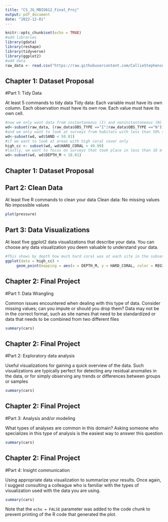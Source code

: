 ```yaml
---
title: "CS_JG_MBIO612_Final_Proj"
output: pdf_document
date: "2022-12-01"
---
```


```r
knitr::opts_chunk$set(echo = TRUE)
#add libraries
library(gdata)
library(reshape)
library(tidyverse)
library(ggplot2)
#add data
raw_data <- read.csv("https://raw.githubusercontent.com/CallieStephenson/CS-MBIO-612/main/Final_Proj_CS_JG/HI_ONLY_NOAA_PACIFIC_RAMP_FISH_SPC_2010_2017_SCI_DATA_MBIO612.csv")
```
## Chapter 1: Dataset Proposal
#Part 1: Tidy Data

At least 5 commands to tidy data
Tidy data:
Each variable must have its own column.
Each observation must have its own row.
Each value must have its own cell.

```r
#now we only want data from instantaneous (I) and noninstantaneous (N) observations
wd<-subset(raw_data, (raw_data$OBS_TYPE =="I"|raw_data$OBS_TYPE =="N"))
#and we only want to look at surveys from habitats with less than 50% sand
wd<-subset(wd, wd$SAND < 50.01)
#if we want to look at areas with high coral cover only
high_cc <- subset(wd, wd$HARD_CORAL > 49.99)
#lastly, we want to focus on surveys that took place in less than 18 m
wd<-subset(wd, wd$DEPTH_M < 18.01)
```
## Chapter 1: Dataset Proposal
## Part 2: Clean Data

At least five R commands to clean your data
Clean data:
No missing values
No impossible values

```r
plot(pressure)
```
## Part 3: Data Visualizations
At least five ggplot2 data visualizations that describe your data. You can choose any data visualization you deem valuable to understand your data.

```r
#This shows by depth how much hard coral was at each site in the subset of areas with coral cover >50%, which makes it seem like depth was not a significant factor in coral cover
ggplot(data = high_cc) + 
     geom_point(mapping = aes(x = DEPTH_M, y = HARD_CORAL, color = REGION))
```
## Chapter 2: Final Project
#Part 1: Data Wrangling

Common issues encountered when dealing with this type of data. Consider missing values; can you impute or should you drop them? Data may not be in the correct format, such as site names that need to be standardized or data that needs to be combined from two different files
```r
summary(cars)
```
## Chapter 2: Final Project
#Part 2: Exploratory data analysis

Useful visualizations for gaining a quick overview of the data. Such visualizations are typically perfect for detecting any residual anomalies in the data, or for simply observing any trends or differences between groups or samples
```r
summary(cars)
```
## Chapter 2: Final Project
#Part 3: Analysis and/or modeling

What types of analyses are common in this domain? Asking someone who specializes in this type of analysis is the easiest way to answer this question
```r
summary(cars)
```
## Chapter 2: Final Project
#Part 4: Insight communication

Using appropriate data visualization to summarize your results. Once again, I suggest consulting a colleague who is familiar with the types of visualization used with the data you are using.
```r
summary(cars)
```
Note that the `echo = FALSE` parameter was added to the code chunk to prevent printing of the R code that generated the plot.
